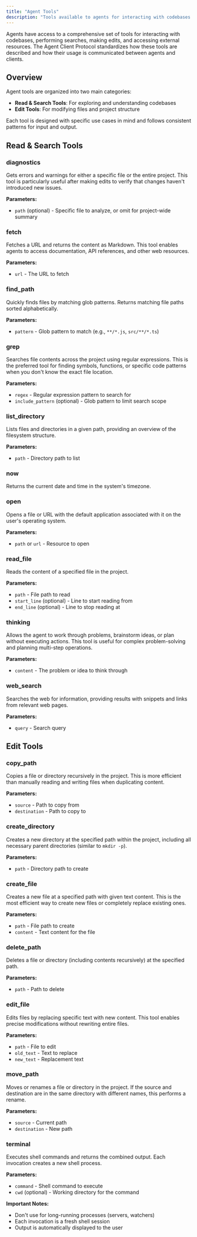 ```yaml
---
title: "Agent Tools"
description: "Tools available to agents for interacting with codebases and external resources"
---
```


Agents have access to a comprehensive set of tools for interacting with codebases, performing searches, making edits, and accessing external resources. The Agent Client Protocol standardizes how these tools are described and how their usage is communicated between agents and clients.

## Overview

Agent tools are organized into two main categories:
- **Read & Search Tools**: For exploring and understanding codebases
- **Edit Tools**: For modifying files and project structure

Each tool is designed with specific use cases in mind and follows consistent patterns for input and output.

## Read & Search Tools

### diagnostics

Gets errors and warnings for either a specific file or the entire project. This tool is particularly useful after making edits to verify that changes haven't introduced new issues.

**Parameters:**
- `path` (optional) - Specific file to analyze, or omit for project-wide summary

### fetch

Fetches a URL and returns the content as Markdown. This tool enables agents to access documentation, API references, and other web resources.

**Parameters:**
- `url` - The URL to fetch

### find_path

Quickly finds files by matching glob patterns. Returns matching file paths sorted alphabetically.

**Parameters:**
- `pattern` - Glob pattern to match (e.g., `**/*.js`, `src/**/*.ts`)

### grep

Searches file contents across the project using regular expressions. This is the preferred tool for finding symbols, functions, or specific code patterns when you don't know the exact file location.

**Parameters:**
- `regex` - Regular expression pattern to search for
- `include_pattern` (optional) - Glob pattern to limit search scope

### list_directory

Lists files and directories in a given path, providing an overview of the filesystem structure.

**Parameters:**
- `path` - Directory path to list

### now

Returns the current date and time in the system's timezone.

### open

Opens a file or URL with the default application associated with it on the user's operating system.

**Parameters:**
- `path` or `url` - Resource to open

### read_file

Reads the content of a specified file in the project.

**Parameters:**
- `path` - File path to read
- `start_line` (optional) - Line to start reading from
- `end_line` (optional) - Line to stop reading at

### thinking

Allows the agent to work through problems, brainstorm ideas, or plan without executing actions. This tool is useful for complex problem-solving and planning multi-step operations.

**Parameters:**
- `content` - The problem or idea to think through

### web_search

Searches the web for information, providing results with snippets and links from relevant web pages.

**Parameters:**
- `query` - Search query

## Edit Tools

### copy_path

Copies a file or directory recursively in the project. This is more efficient than manually reading and writing files when duplicating content.

**Parameters:**
- `source` - Path to copy from
- `destination` - Path to copy to

### create_directory

Creates a new directory at the specified path within the project, including all necessary parent directories (similar to `mkdir -p`).

**Parameters:**
- `path` - Directory path to create

### create_file

Creates a new file at a specified path with given text content. This is the most efficient way to create new files or completely replace existing ones.

**Parameters:**
- `path` - File path to create
- `content` - Text content for the file

### delete_path

Deletes a file or directory (including contents recursively) at the specified path.

**Parameters:**
- `path` - Path to delete

### edit_file

Edits files by replacing specific text with new content. This tool enables precise modifications without rewriting entire files.

**Parameters:**
- `path` - File to edit
- `old_text` - Text to replace
- `new_text` - Replacement text

### move_path

Moves or renames a file or directory in the project. If the source and destination are in the same directory with different names, this performs a rename.

**Parameters:**
- `source` - Current path
- `destination` - New path

### terminal

Executes shell commands and returns the combined output. Each invocation creates a new shell process.

**Parameters:**
- `command` - Shell command to execute
- `cwd` (optional) - Working directory for the command

**Important Notes:**
- Don't use for long-running processes (servers, watchers)
- Each invocation is a fresh shell session
- Output is automatically displayed to the user

